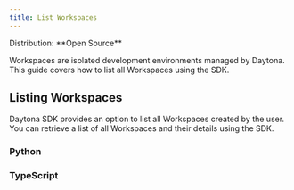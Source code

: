 ```yaml
---
title: List Workspaces
---
```



<Label>
  Distribution: **Open Source**
</Label>

Workspaces are isolated development environments managed by Daytona. This guide covers how to list all Workspaces using the SDK.

## Listing Workspaces

Daytona SDK provides an option to list all Workspaces created by the user. You can retrieve a list of all Workspaces and their details using the SDK.

### Python

### TypeScript
